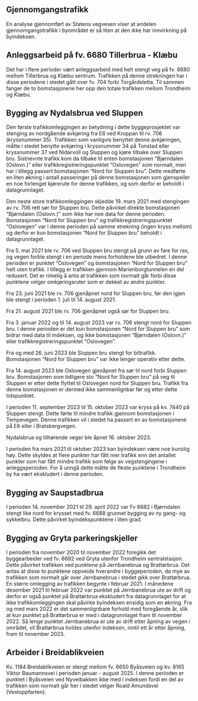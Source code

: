 ## Gjennomgangstrafikk {#sec-through_traffic}
En analyse gjennomført av Statens vegvesen viser at andelen gjennomgangstrafikk i byområdet er så liten at den ikke har innvirkning på byindeksen.


## Anleggsarbeid på fv. 6680 Tillerbrua - Klæbu
Det har i flere perioder vært anleggsarbeid med helt stengt veg på fv. 6680 mellom Tillerbrua og Klæbu sentrum. Trafikken på denne strekningen har i disse periodene i stedet gått over fv. 704 forbi Torgårdsletta. Til sammen fanger de to bomstasjonene her opp den totale trafikken mellom Trondheim og Klæbu.


## Bygging av Nydalsbrua ved Sluppen
Den første trafikkomleggingen av betydning i dette byggeprosjektet var stenging av nordgående avkjøring fra E6 ved Kroppan til rv. 706 (kryssnummer 35). Trafikken som vanligvis benyttet denne avkjøringen, måtte i stedet benytte avkjøring i kryssnummer 34 på Tonstad eller kryssnummer 37 ved Nidarvoll og Sluppen og kjøre tilbake over Sluppen bru. Sistnevnte trafikk kom da tilbake til enten bomstasjonen "Bjørndalen (Oslovn.)" eller trafikkregistreringspunktet "Oslovegen" som normalt, men har i tillegg passert bomstasjonen "Nord for Sluppen bru". Dette medførte en liten økning i antall passeringer på denne bomstasjonen som gjenspeiler en noe forlenget kjørerute for denne trafikken, og som derfor er beholdt i datagrunnlaget.

Den neste store trafikkomleggingen skjedde 19. mars 2021 med stengingen av rv. 706 rett sør for Sluppen bru. Dette påvirket direkte bomstasjonen "Bjørndalen (Oslovn.)" som ikke har noe data for denne perioden. Bomstasjonen "Nord for Sluppen bru" og trafikkregistreringspunktet "Oslovegen" var i denne perioden på samme strekning (ingen kryss mellom) og derfor er kun bomstasjonen "Nord for Sluppen bru" beholdt i datagrunnlaget.

Fra 5. mai 2021 ble rv. 706 ved Sluppen bru stengt på grunn av fare for ras, og vegen forble stengt i en periode mens forholdene ble utbedret. I denne perioden er punktet "Oslovegen" og bomstasjonen "Nord for Sluppen bru" helt uten trafikk. I tillegg er trafikken gjennom Marienborgtunnelen en del redusert. Det er rimelig å anta at trafikken som normalt går forbi disse punktene velger omkjøringsruter som er dekket av andre punkter.

Fra 23. juni 2021 ble rv. 706 gjenåpnet nord for Sluppen bru, før den igjen ble stengt i perioden 1. juli til 14. august 2021.

Fra 21. august 2021 ble rv. 706 gjenåpnet også sør for Sluppen bru.

Fra 3. januar 2022 og til 14. august 2023 var rv. 706 stengt nord for Sluppen bru. I denne perioden er det kun bomstasjonen "Nord for Sluppen bru" som bidrar med data til indeksen, og ikke bomstasjonen "Bjørndalen (Oslovn.)" eller trafikkregistreringspunktet "Oslovegen".

Fra og med 26. juni 2023 ble Sluppen bru stengt for biltrafikk. Bomstasjonen "Nord for Sluppen bru" var ikke lenger operativ etter dette.

Fra 14. august 2023 ble Oslovegen gjenåpnet fra sør til nord forbi Sluppen bru. Bomstasjonen som tidligere sto "Nord for Sluppen bru" på veg til Sluppen er etter dette flyttet til Oslovegen nord for Sluppen bru. Trafikk fra denne bomstasjonen er dermed ikke sammenlignbar før og etter dette tidspunktet.

I perioden 11. september 2023 til 15. oktober 2023 var kryss på kv. 7440 på Sluppen stengt. Dette førte til mindre trafikk gjennom bomstasjonen i Tempevegen. Denne trafikken vil i stedet ha passert en av bomstasjonene på E6 eller i Bratsbergvegen.

Nydalsbrua og tilhørende veger ble åpnet 16. oktober 2023.

I perioden fra mars 2021 til oktober 2023 kan byindeksen være noe kunstig høy. Dette skyldes at flere punkter har fått mer trafikk enn det antallet punkter som har fått mindre trafikk som følge av vegstengingene i anleggsperioden. For å unngå dette måtte de fleste punktene i Trondheim by ha vært ekskludert i denne perioden.


## Bygging av Saupstadbrua
I perioden 14. november 2021 til 29. april 2022 var Fv 6682 i Bjørndalen stengt like nord for krysset med fv. 6688 grunnet bygging av ny gang- og sykkelbru. Dette påvirket byindekspunktene i liten grad.


## Bygging av Gryta parkeringskjeller
I perioden fra november 2020 til november 2022 foregikk det byggearbeider ved fv. 6692 ved Gryta utenfor Trondheim sentralstasjon. Dette påvirket trafikken ved punktene på Jernbanebrua og Brattørbrua. Det antas at disse to punktene oppveide hverandre i byggeperioden, da mye av trafikken som normalt går over Jernbanebrua i stedet gikk over Brattørbrua. En større omlegging av trafikken begynte i februar 2021. I månedene desember 2021 til februar 2022 var punktet på Jernbanebrua ute av drift og derfor er også punktet på Brattørbrua ekskludert fra datagrunnlaget for at ikke trafikkomleggingen skal påvirke byindeksen ensidig som en økning. Fra og med mars 2022 er det sammenlignbare forhold med foregående år, slik at kun punktet på Brattørbrua er med i datagrunnlaget fram til november 2022. Så lenge punktet Jernbanebrua er ute av drift etter åpning av vegen i området, vil Brattørbrua holdes utenfor indeksen, inntil ett år etter åpning, fram til november 2023.


## Arbeider i Breidablikveien
Kv. 1184 Breidablikveien er stengt mellom fv. 6650 Byåsveien og kv. 8165 Viktor Baumannsvei i perioden januar - august 2025. I denne perioden er punktet i Byåsveien ved Nyveibakken ikke med i indeksen fordi en del av trafikken som normalt går her i stedet velger Roald Amundsvei (Vestoppfarten).
